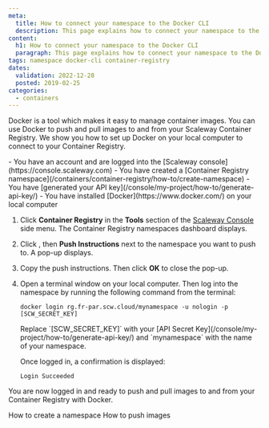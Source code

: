 ```yaml
---
meta:
  title: How to connect your namespace to the Docker CLI
  description: This page explains how to connect your namespace to the Docker CLI
content:
  h1: How to connect your namespace to the Docker CLI
  paragraph: This page explains how to connect your namespace to the Docker CLI
tags: namespace docker-cli container-registry 
dates:
  validation: 2022-12-28
  posted: 2019-02-25
categories:
  - containers
---
```


Docker is a tool which makes it easy to manage container images. You can use Docker to push and pull images to and from your Scaleway Container Registry. We show you how to set up Docker on your local computer to connect to your Container Registry.

<Macro id="iam-requirements" />

<Message type="requirement">
  - You have an account and are logged into the [Scaleway console](https://console.scaleway.com) 
  - You have created a [Container Registry namespace](/containers/container-registry/how-to/create-namespace)
  - You have [generated your API key](/console/my-project/how-to/generate-api-key/)
  - You have installed [Docker](https://www.docker.com/) on your local computer
</Message>

1. Click **Container Registry** in the **Tools** section of the [Scaleway Console](https://console.scaleway.com) side menu. The Container Registry namespaces dashboard displays.
2. Click <Icon name="more" />, then **Push Instructions** next to the namespace you want to push to. A pop-up displays.
    <Lightbox src="scaleway-registry_push_instructions.webp" />
3. Copy the push instructions. Then click **OK** to close the pop-up.
    <Lightbox src="scaleway-namespace-push-instructions.webp" />
4. Open a terminal window on your local computer. Then log into the namespace by running the following command from the terminal:
    ```
    docker login rg.fr-par.scw.cloud/mynamespace -u nologin -p [SCW_SECRET_KEY]
    ```
    <Message type="important">
      Replace `[SCW_SECRET_KEY]` with your [API Secret Key](/console/my-project/how-to/generate-api-key/) and `mynamespace` with the name of your namespace.
    </Message>

    Once logged in, a confirmation is displayed:

    ```
    Login Succeeded
    ```

You are now logged in and ready to push and pull images to and from your Container Registry with Docker.


<Navigation title="See Also">
  <PreviousButton to="/containers/container-registry/how-to/create-namespace/">How to create a namespace</PreviousButton>
  <NextButton to="/containers/container-registry/how-to/push-images/">How to push images</NextButton>
</Navigation>
